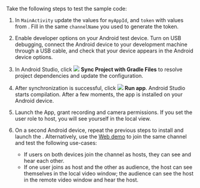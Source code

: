 <PlatformWrapper platform="android">

Take the following steps to test the sample code:

1. In `MainActivity` update the values for `myAppId`, and `token` with values from <Vg k="CONSOLE" />. Fill in the same `channelName` you used to generate the token.

1. Enable developer options on your Android test device. Turn on USB debugging, connect the Android device to your development machine through a USB cable, and check that your device appears in the Android device options.

1. In Android Studio, click ![](/images/rtc-sdk/icon_android_gradle_sync.png) **Sync Project with Gradle Files** to resolve project dependencies and update the configuration.

1. After synchronization is successful, click ![](/images/rtc-sdk/icon_android_run.png) **Run app**. Android Studio starts compilation. After a few moments, the app is installed on your Android device.

5. Launch the App, grant recording and camera permissions. If you set the user role to host, you will see yourself in the local view.

6. On a second Android device, repeat the previous steps to install and launch the <Vpl k="CLIENT"/>. Alternatively, use the [Web demo](https://webdemo.agora.io/basicVideoCall/index.html) to join the same channel and test the following use-cases:

    * If users on both devices join the channel as hosts, they can see and hear each other.
    * If one user joins as host and the other as audience, the host can see themselves in the local video window; the audience can see the host in the remote video window and hear the host.

</PlatformWrapper>
